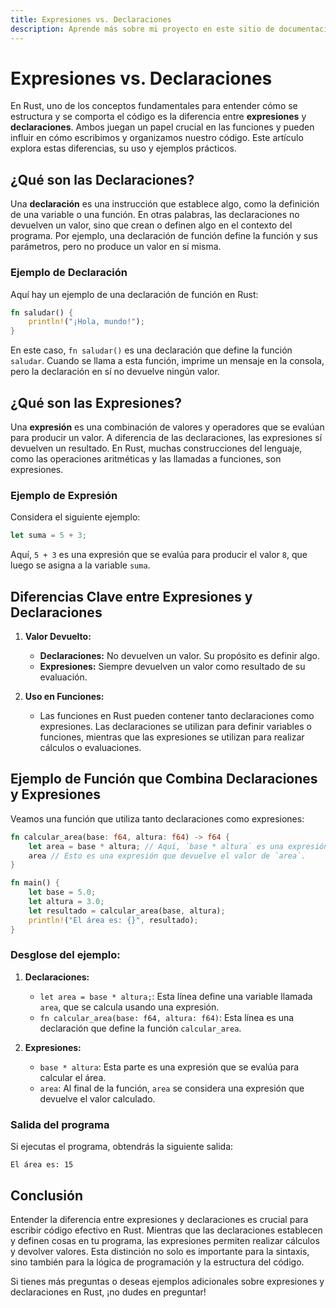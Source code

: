 ```yaml
---
title: Expresiones vs. Declaraciones
description: Aprende más sobre mi proyecto en este sitio de documentación construido con Starlight.
---
```


# Expresiones vs. Declaraciones

En Rust, uno de los conceptos fundamentales para entender cómo se estructura y se comporta el código es la diferencia entre **expresiones** y **declaraciones**. Ambos juegan un papel crucial en las funciones y pueden influir en cómo escribimos y organizamos nuestro código. Este artículo explora estas diferencias, su uso y ejemplos prácticos.

## ¿Qué son las Declaraciones?

Una **declaración** es una instrucción que establece algo, como la definición de una variable o una función. En otras palabras, las declaraciones no devuelven un valor, sino que crean o definen algo en el contexto del programa. Por ejemplo, una declaración de función define la función y sus parámetros, pero no produce un valor en sí misma.

### Ejemplo de Declaración

Aquí hay un ejemplo de una declaración de función en Rust:

```rust
fn saludar() {
    println!("¡Hola, mundo!");
}
```

En este caso, `fn saludar()` es una declaración que define la función `saludar`. Cuando se llama a esta función, imprime un mensaje en la consola, pero la declaración en sí no devuelve ningún valor.

## ¿Qué son las Expresiones?

Una **expresión** es una combinación de valores y operadores que se evalúan para producir un valor. A diferencia de las declaraciones, las expresiones sí devuelven un resultado. En Rust, muchas construcciones del lenguaje, como las operaciones aritméticas y las llamadas a funciones, son expresiones.

### Ejemplo de Expresión

Considera el siguiente ejemplo:

```rust
let suma = 5 + 3;
```

Aquí, `5 + 3` es una expresión que se evalúa para producir el valor `8`, que luego se asigna a la variable `suma`.

## Diferencias Clave entre Expresiones y Declaraciones

1. **Valor Devuelto:**
   - **Declaraciones:** No devuelven un valor. Su propósito es definir algo.
   - **Expresiones:** Siempre devuelven un valor como resultado de su evaluación.

2. **Uso en Funciones:**
   - Las funciones en Rust pueden contener tanto declaraciones como expresiones. Las declaraciones se utilizan para definir variables o funciones, mientras que las expresiones se utilizan para realizar cálculos o evaluaciones.

## Ejemplo de Función que Combina Declaraciones y Expresiones

Veamos una función que utiliza tanto declaraciones como expresiones:

```rust
fn calcular_area(base: f64, altura: f64) -> f64 {
    let area = base * altura; // Aquí, `base * altura` es una expresión.
    area // Esto es una expresión que devuelve el valor de `area`.
}

fn main() {
    let base = 5.0;
    let altura = 3.0;
    let resultado = calcular_area(base, altura);
    println!("El área es: {}", resultado);
}
```

### Desglose del ejemplo:

1. **Declaraciones:**
   - `let area = base * altura;`: Esta línea define una variable llamada `area`, que se calcula usando una expresión.
   - `fn calcular_area(base: f64, altura: f64)`: Esta línea es una declaración que define la función `calcular_area`.

2. **Expresiones:**
   - `base * altura`: Esta parte es una expresión que se evalúa para calcular el área.
   - `area`: Al final de la función, `area` se considera una expresión que devuelve el valor calculado.

### Salida del programa

Si ejecutas el programa, obtendrás la siguiente salida:

```
El área es: 15
```

## Conclusión

Entender la diferencia entre expresiones y declaraciones es crucial para escribir código efectivo en Rust. Mientras que las declaraciones establecen y definen cosas en tu programa, las expresiones permiten realizar cálculos y devolver valores. Esta distinción no solo es importante para la sintaxis, sino también para la lógica de programación y la estructura del código.

Si tienes más preguntas o deseas ejemplos adicionales sobre expresiones y declaraciones en Rust, ¡no dudes en preguntar!